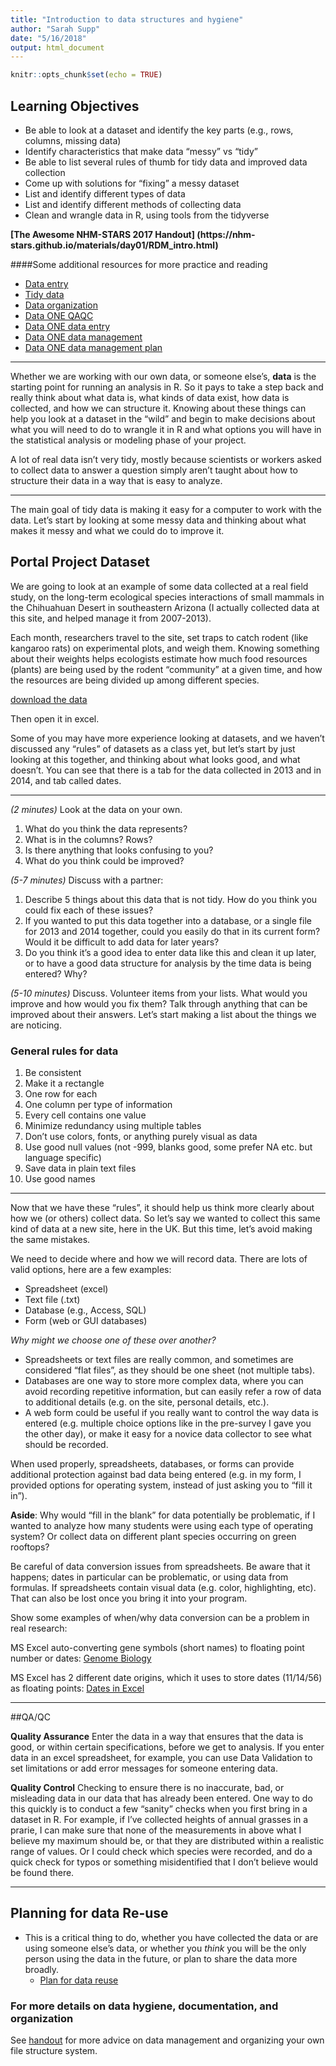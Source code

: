 ```yaml
---
title: "Introduction to data structures and hygiene"
author: "Sarah Supp"
date: "5/16/2018"
output: html_document
---
```


```r
knitr::opts_chunk$set(echo = TRUE)
```

## Learning Objectives
* Be able to look at a dataset and identify the key parts (e.g., rows, columns, missing data)
* Identify characteristics that make data "messy" vs "tidy"
* Be able to list several rules of thumb for tidy data and improved data collection
* Come up with solutions for "fixing" a messy dataset
* List and identify different types of data
* List and identify different methods of collecting data
* Clean and wrangle data in R, using tools from the tidyverse

**[The Awesome NHM-STARS 2017 Handout] (https://nhm-stars.github.io/materials/day01/RDM_intro.html)**

####Some additional resources for more practice and reading

* [Data entry](http://www.datacarpentry.org/semester-biology/materials/data-entry/)
* [Tidy data](http://www.datacarpentry.org/semester-biology/materials/tidy-data/) 
* [Data organization](http://kbroman.org/dataorg/)
* [Data ONE QAQC](https://www.dataone.org/sites/all/documents/education-modules/handouts/L05_DataQualityAssurance_Handout.pdf)
* [Data ONE data entry](https://www.dataone.org/sites/all/documents/education-modules/handouts/L04_DataEntry_Handout.pdf)
* [Data ONE data management](https://www.dataone.org/sites/all/documents/education-modules/handouts/L01_DataManagement_Handout.pdf)
* [Data ONE data management plan](https://www.dataone.org/sites/all/documents/education-modules/handouts/L03_DataManagement_Handout.pdf)

***

Whether we are working with our own data, or someone else's, **data** is the starting point for running an analysis in R. So it pays to take a step back and really think about what data is, what kinds of data exist, how data is collected, and how we can structure it. Knowing about these things can help you look at a dataset in the "wild" and begin to make decisions about what you will need to do to wrangle it in R and what options you will have in the statistical analysis or modeling phase of your project.

A lot of real data isn't very tidy, mostly because scientists or workers asked to collect data to answer a question simply aren't taught about how to structure their data in a way that is easy to analyze.

***

The main goal of tidy data is making it easy for a computer to work with the data. Let's start by looking at some messy data and thinking about what makes it messy and what we could do to improve it.

## Portal Project Dataset

We are going to look at an example of some data collected at a real field study, on the long-term ecological species interactions of small mammals in the Chihuahuan Desert in southeastern Arizona (I actually collected data at this site, and helped manage it from 2007-2013). 

Each month, researchers travel to the site, set traps to catch rodent (like kangaroo rats) on experimental plots, and weigh them. Knowing something about their weights helps ecologists estimate how much food resources (plants) are being used by the rodent “community” at a given time, and how the resources are being divided up among different species.

[download the data](https://ndownloader.figshare.com/files/2252083)

Then open it in excel.

Some of you may have more experience looking at datasets, and we haven’t discussed any “rules” of datasets as a class yet, but let’s start by just looking at this together, and thinking about what looks good, and what doesn’t. You can see that there is a tab for the data collected in 2013 and in 2014, and tab called dates.
 
*** 
 
*(2 minutes)*
Look at the data on your own.

1. What do you think the data represents? 
2. What is in the columns? Rows? 
3. Is there anything that looks confusing to you? 
4. What do you think could be improved?

*(5-7 minutes)*
Discuss with a partner:

1. Describe 5 things about this data that is not tidy. How do you think you could fix each of these issues?
2. If you wanted to put this data together into a database, or a single file for 2013 and 2014 together, could you easily do that in its current form? Would it be difficult to add data for later years?
3. Do you think it’s a good idea to enter data like this and clean it up later, or to have a good data structure for analysis by the time data is being entered? Why?

*(5-10 minutes)*
Discuss.
Volunteer items from your lists. What would you improve and how would you fix them?
Talk through anything that can be improved about their answers.
Let's start making a list about the things we are noticing. 

### General rules for data
1. Be consistent
2. Make it a rectangle
3. One row for each
4. One column per type of information
5. Every cell contains one value
6. Minimize redundancy using multiple tables
7. Don’t use colors, fonts, or anything purely visual as data
8. Use good null values (not -999, blanks good, some prefer NA etc. but language specific)
9. Save data in plain text files
10. Use good names

***

Now that we have these “rules”, it should help us think more clearly about how we (or others) collect data. So let’s say we wanted to collect this same kind of data at a new site, here in the UK. But this time, let’s avoid making the same mistakes. 

We need to decide where and how we will record data. There are lots of valid options, here are a few examples:

* Spreadsheet (excel)
* Text file (.txt)
* Database (e.g., Access, SQL)
* Form (web or GUI databases)

*Why might we choose one of these over another?*

* Spreadsheets or text files are really common, and sometimes are considered “flat files”, as they should be one sheet (not multiple tabs).
* Databases are one way to store more complex data, where you can avoid recording repetitive information, but can easily refer a row of data to additional details (e.g. on the site, personal details, etc.). 
* A web form could be useful if you really want to control the way data is entered (e.g. multiple choice options like in the pre-survey I gave you the other day), or make it easy for a novice data collector to see what should be recorded.

When used properly, spreadsheets, databases, or forms can provide additional protection against bad data being entered (e.g. in my form, I provided options for operating system, instead of just asking you to “fill it in”). 

**Aside**: Why would “fill in the blank” for data potentially be problematic, if I wanted to analyze how many students were using each type of operating system? Or collect data on different plant species occurring on green rooftops?

Be careful of data conversion issues from spreadsheets. Be aware that it happens; dates in particular can be problematic, or using data from formulas. If spreadsheets contain visual data (e.g. color, highlighting, etc). That can also be lost once you bring it into your program.

Show some examples of when/why data conversion can be a problem in real research:

MS Excel auto-converting gene symbols (short names) to floating point number or dates: [Genome Biology](https://genomebiology.biomedcentral.com/articles/10.1186/s13059-016-1044-7) 

MS Excel has 2 different date origins, which it uses to store dates (11/14/56) as floating points:
[Dates in Excel](https://datapub.cdlib.org/2014/04/10/abandon-all-hope-ye-who-enter-dates-in-excel/) 

***
##QA/QC

**Quality Assurance** Enter the data in a way that ensures that the data is good, or within certain specifications, before we get to analysis. If you enter data in an excel spreadsheet, for example, you can use Data Validation to set limitations or add error messages for someone entering data.

**Quality Control** Checking to ensure there is no inaccurate, bad, or misleading data in our data that has already been entered. One way to do this quickly is to conduct a few "sanity" checks when you first bring in a dataset in R. For example, if I've collected heights of annual grasses in a prarie, I can make sure that none of the measurements in above what I believe my maximum should be, or that they are distributed within a realistic range of values. Or I could check which species were recorded, and do a quick check for typos or something misidentified that I don't believe would be found there.

***

## Planning for data Re-use 

* This is a critical thing to do, whether you have collected the data or are using someone else's data, or whether you *think* you will be the only person using the data in the future, or plan to share the data more broadly.
  + [Plan for data reuse](http://mozillascience.github.io/working-open-workshop/data_reuse/)


### For more details on data hygiene, documentation, and organization

See [handout](https://nhm-stars.github.io/materials/day01/RDM_intro.html) for more advice on data management and organizing your own file structure system.

